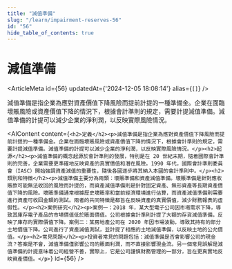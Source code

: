 ```yaml
---
title: "減值準備"
slug: "/learn/impairment-reserves-56"
id: "56"
hide_table_of_contents: true
---
```



# 減值準備

<ArticleMeta id={56} updatedAt={'2024-12-05 18:08:14'} alias={`[]`} />
<div className='border-solid border-b border-t-0 my-4 border-[var(--ifm-color-gray-300)]' />

減值準備是指企業為應對資產價值下降風險而提前計提的一種準備金。企業在面臨壞賬風險或資產價值下降的情況下，根據會計準則的規定，需要計提減值準備。減值準備的計提可以減少企業的淨利潤，以反映實際風險情況。

<AIContent content={`<h2>定義</h2><p>減值準備是指企業為應對資產價值下降風險而提前計提的一種準備金。企業在面臨壞賬風險或資產價值下降的情況下，根據會計準則的規定，需要計提減值準備。減值準備的計提可以減少企業的淨利潤，以反映實際風險情況。</p><h2>起源</h2><p>減值準備的概念起源於會計準則的發展，特別是在 20 世紀末期，隨着國際會計準則的完善，企業需要更準確地反映資產的真實價值和潛在風險。1990 年代，國際會計準則委員會（IASC）開始強調資產減值的重要性，隨後各國逐步將其納入本國的會計準則中。</p><h2>類別和特徵</h2><p>減值準備主要分為兩類：壞賬準備和資產減值準備。壞賬準備是針對應收賬款可能無法收回的風險而計提的，而資產減值準備則是針對固定資產、無形資產等長期資產價值下降的風險。壞賬準備通常根據歷史壞賬率和當前經濟環境進行估算，而資產減值準備則需要進行資產可收回金額的測試。兩者的共同特徵是都旨在反映資產的真實價值，減少財務報表的虛假性。</p><h2>案例研究</h2><p>案例一：2018 年，某大型電子公司因市場需求下降，導致其庫存電子產品的市場價值低於賬面價值。公司根據會計準則計提了大額的存貨減值準備，反映了庫存的實際價值下降。案例二：某房地產公司在 2020 年因市場波動，導致其持有的部分土地價值下降。公司進行了資產減值測試，並計提了相應的土地減值準備，以反映土地的公允價值。</p><h2>常見問題</h2><p>投資者常見的問題包括：減值準備是否會影響公司的現金流？答案是不會，減值準備僅影響公司的賬面利潤，而不直接影響現金流。另一個常見誤解是減值準備的計提意味着公司經營不善，實際上，它是公司謹慎財務管理的一部分，旨在更真實地反映資產價值。</p>`} id={56} />
